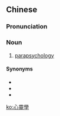 {{also|心灵学}}
==Chinese==
{{zh-forms|s=心灵学|type=21}}

===Pronunciation===
{{zh-pron
|m=xīnlíngxué
|cat=n
}}

===Noun===
{{zh-noun}}

# [[parapsychology]]

====Synonyms====
* {{zh-l|超心理學}}
* {{zh-l|靈學}}
* {{zh-l|通靈學}}

{{zh-cat|Parapsychology}}

[[ko:心靈學]]